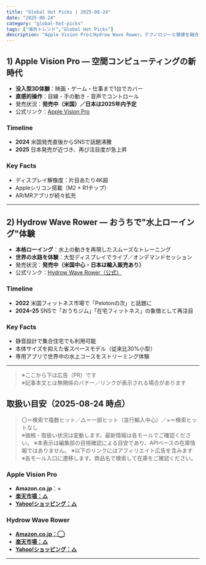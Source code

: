```yaml
---
title: "Global Hot Picks | 2025-08-24"
date: "2025-08-24"
category: "global-hot-picks"
tags: ["海外トレンド","Global Hot Picks"]
description: "Apple Vision ProとHydrow Wave Rower。テクノロジーと健康を融合させた注目の2選を紹介。"
---
```


## 1) Apple Vision Pro — 空間コンピューティングの新時代
- **没入型3D体験**：映画・ゲーム・仕事まで1台でカバー  
- **直感的操作**：目線・手の動き・音声でコントロール  
- 発売状況：**発売中（米国）／日本は2025年内予定**  
- 公式リンク：[Apple Vision Pro](https://www.apple.com/apple-vision-pro/)  
 

### Timeline
- **2024** 米国発売直後からSNSで話題沸騰  
- **2025** 日本発売が近づき、再び注目度が急上昇  

### Key Facts
- ディスプレイ解像度：片目あたり4K超  
- Appleシリコン搭載（M2 + R1チップ）  
- AR/MRアプリが続々拡充  

---

## 2) Hydrow Wave Rower — おうちで"水上ローイング"体験
- **本格ローイング**：水上の動きを再現したスムーズなトレーニング  
- **世界の水路を体験**：大型ディスプレイでライブ／オンデマンドセッション  
- 発売状況：**発売中（米国中心・日本は輸入販売あり）**  
- 公式リンク：[Hydrow Wave Rower（公式）](https://hydrow.com/products/rowers/hydrow-wave/)  
 

### Timeline
- **2022** 米国フィットネス市場で「Pelotonの次」と話題に  
- **2024–25** SNSで「おうちジム」「在宅フィットネス」の象徴として再注目  

### Key Facts
- 静音設計で集合住宅でも利用可能  
- 本体サイズを抑えた省スペースモデル（従来比30%小型）  
- 専用アプリで世界中の水上コースをストリーミング体験  

---

> ※ここから下は広告（PR）です  
> ※記事本文とは無関係のバナー／リンクが表示される場合があります  

## 取扱い目安（2025-08-24 時点）

> 〇＝検索で複数ヒット／△＝一部ヒット（並行輸入中心）／×＝検索ヒットなし  
※価格・取扱い状況は変動します。最新情報は各モールでご確認ください。
※本表示は編集部の目視確認による目安であり、APIベースの在庫情報ではありません。
> ※以下のリンクにはアフィリエイト広告を含みます  
> ※各モール入口に遷移します。商品名で検索して在庫をご確認ください。

### Apple Vision Pro
- **Amazon.co.jp**：×  
- [**楽天市場：△**](https://af.moshimo.com/af/c/click?a_id=5122395&p_id=54&pc_id=54&pl_id=621)  
- [**Yahoo!ショッピング：△**](https://ck.jp.ap.valuecommerce.com/servlet/referral?sid=3751180&pid=892011142)

### Hydrow Wave Rower
- [**Amazon.co.jp：◯**](https://af.moshimo.com/af/c/click?a_id=5122703&p_id=170&pc_id=185&pl_id=4062)  
- [**楽天市場：△**](https://af.moshimo.com/af/c/click?a_id=5122395&p_id=54&pc_id=54&pl_id=621)  
- [**Yahoo!ショッピング：△**](https://ck.jp.ap.valuecommerce.com/servlet/referral?sid=3751180&pid=892011142)

---
